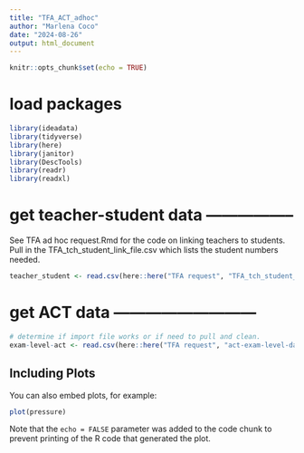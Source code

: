 ```yaml
---
title: "TFA_ACT_adhoc"
author: "Marlena Coco"
date: "2024-08-26"
output: html_document
---
```


```r
knitr::opts_chunk$set(echo = TRUE)
```


# load packages

```r
library(ideadata)
library(tidyverse)
library(here)
library(janitor)
library(DescTools)
library(readr)
library(readxl)
```

# get teacher-student data -----------------

See TFA ad hoc request.Rmd for the code on linking teachers to students.
Pull in the TFA_tch_student_link_file.csv which lists the student numbers needed.

```r
teacher_student <- read.csv(here::here("TFA request", "TFA_tch_student_link_file.csv"))
```


# get ACT data ---------------------------
```r
# determine if import file works or if need to pull and clean. 
exam-level-act <- read.csv(here::here("TFA request", "act-exam-level-data.csv"))
```

## Including Plots

You can also embed plots, for example:

```r
plot(pressure)
```

Note that the `echo = FALSE` parameter was added to the code chunk to prevent printing of the R code that generated the plot.
